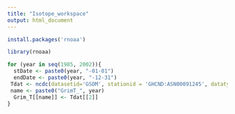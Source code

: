 ```yaml
---
title: "Isotope_workspace"
output: html_document
---
```


```r
install.packages('rnoaa')
```


```r
library(rnoaa)
```


```r
for (year in seq(1985, 2002)){
  stDate <- paste0(year, "-01-01")
  endDate <- paste0(year, "-12-31")
 Tdat <- ncdc(datasetid='GSOM', stationid = 'GHCND:ASN00091245', datatypeid='TAVG', startdate = stDate, enddate = endDate, limit = 100, add_units=TRUE)
 name <- paste0("GrimT_", year)
  Grim_T[[name]] <- Tdat[[2]]
}
```

```r

```

